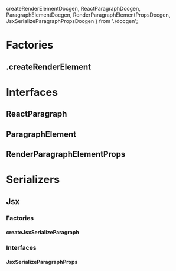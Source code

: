  createRenderElementDocgen,
  ReactParagraphDocgen,
  ParagraphElementDocgen,
  RenderParagraphElementPropsDocgen,
  JsxSerializeParagraphPropsDocgen
} from './docgen';

<Meta title="Elements/Paragraph/Docs" />

# Factories

## .createRenderElement

<ArgsTable of={createRenderElementDocgen} />

# Interfaces

## ReactParagraph

<ArgsTable of={ReactParagraphDocgen} />

## ParagraphElement

<ArgsTable of={ParagraphElementDocgen} />

## RenderParagraphElementProps

<ArgsTable of={RenderParagraphElementPropsDocgen} />

# Serializers

## Jsx

### Factories

#### createJsxSerializeParagraph

<ArgsTable of={createJsxSerializeParagraph} />

### Interfaces

#### JsxSerializeParagraphProps

<ArgsTable of={JsxSerializeParagraphPropsDocgen} />
